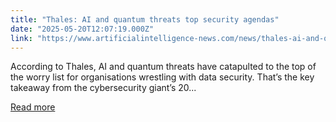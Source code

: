 ```yaml
---
title: "Thales: AI and quantum threats top security agendas"
date: "2025-05-20T12:07:19.000Z"
link: "https://www.artificialintelligence-news.com/news/thales-ai-and-quantum-threats-top-security-agendas/"
---
```


According to Thales, AI and quantum threats have catapulted to the top of the worry list for organisations wrestling with data security. That&#8217;s the key takeaway from the cybersecurity giant’s 20...

[Read more](https://www.artificialintelligence-news.com/news/thales-ai-and-quantum-threats-top-security-agendas/)
